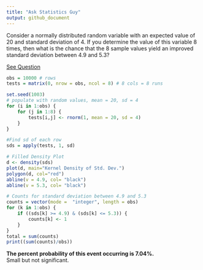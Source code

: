 ```yaml
---
title: "Ask Statistics Guy"
output: github_document
---
```



Consider a normally distributed random variable with an expected value of 20 and standard deviation of 4. If you determine the value of this variable 8 times, then what is the chance that the 8 sample values yield an improved standard deviation between 4.9 and 5.3?

[See Question](https://www.reddit.com/r/AskStatistics/comments/dgvcq0/can_anyone_help_me_with_this_question_about_the/?%24deep_link=true&correlation_id=8d023e0e-cae3-4a55-b070-aa7c17047ecd&ref=email_digest&ref_campaign=email_digest&ref_source=email&%243p=e_as&%24original_url=https%3A%2F%2Fwww.reddit.com%2Fr%2FAskStatistics%2Fcomments%2Fdgvcq0%2Fcan_anyone_help_me_with_this_question_about_the%2F%3F%24deep_link%3Dtrue%26correlation_id%3D8d023e0e-cae3-4a55-b070-aa7c17047ecd%26ref%3Demail_digest%26ref_campaign%3Demail_digest%26ref_source%3Demail%26utm_content%3Dpost_title%26utm_medium%3Ddigest%26utm_name%3Dtop_posts%26utm_source%3Demail%26utm_term%3Dday&_branch_match_id=711018267596211740)



```r
obs = 10000 # rows
tests = matrix(0, nrow = obs, ncol = 8) # 8 cols = 8 runs 

set.seed(1003)
# populate with random values, mean = 20, sd = 4
for (i in 1:obs) {
    for (j in 1:8) {
        tests[i,j] <- rnorm(1, mean = 20, sd = 4)
    }
}

#Find sd of each row
sds = apply(tests, 1, sd)

# Filled Density Plot
d <- density(sds)
plot(d, main="Kernel Density of Std. Dev.")
polygon(d, col="red")
abline(v = 4.9, col= "black")
abline(v = 5.3, col= "black")
```


```r
# Counts for standard deviation between 4.9 and 5.3
counts = vector(mode =  "integer", length = obs)
for (k in 1:obs) {
    if ((sds[k] >= 4.9) & (sds[k] <= 5.3)) {
        counts[k] <- 1
    }
}
total = sum(counts)
print((sum(counts)/obs))
```

**The percent probability of this event occurring is 7.04%.**  
Small but not significant.
